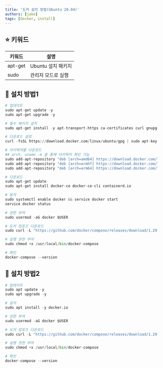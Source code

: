 ```yaml
---
title: '도커 설치 방법(Ubuntu 20.04)'
authors: [jake]
tags: [docker, install]
---
```


## ⭐ 키워드

| 키워드 | 설명 |
| --- | --- |
| apt-get | Ubuntu 설치 패키지 |
| sudo | 관리자 모드로 실행 |

## 🐥 설치 방법1

```python
# 업데이트
sudo apt-get update -y
sudo apt-get upgrade -y

# 필수 패키지 설치
sudo apt-get install -y apt-transport-https ca-certificates curl gnupg-agent software-properties-common

# 다운로드 설정
curl -fsSL https://download.docker.com/linux/ubuntu/gpg | sudo apt-key add -

# 아키텍처별 다운로드
## arch, uname -m 을 통해 아키텍처 확인 가능
sudo add-apt-repository "deb [arch=amd64] https://download.docker.com/linux/ubuntu $(lsb_release -cs) stable"
sudo add-apt-repository "deb [arch=armhf] https://download.docker.com/linux/ubuntu $(lsb_release -cs) stable"
sudo add-apt-repository "deb [arch=arm64] https://download.docker.com/linux/ubuntu $(lsb_release -cs) stable"

# 다운로드
sudo apt-get update
sudo apt-get install docker-ce docker-ce-cli containerd.io

# 동작
sudo systemctl enable docker && service docker start
service docker status

# 권한 부여
sudo usermod -aG docker $USER

# 도커 컴포즈 다운로드
sudo curl -L "https://github.com/docker/compose/releases/download/1.29.2/docker-compose-$(uname -s)-$(uname -m)" -o /usr/local/bin/docker-compose

# 실행 권한 부여
sudo chmod +x /usr/local/bin/docker-compose

# 확인
docker-compose --version
```

## 🐥 설치 방법2

```python
# 업데이트
sudo apt update -y
sudo apt upgrade -y

# 설치
sudo apt install -y docker.io

# 권한 부여
sudo usermod -aG docker $USER

# 도커 컴포즈 다운로드
sudo curl -L "https://github.com/docker/compose/releases/download/1.29.2/docker-compose-$(uname -s)-$(uname -m)" -o /usr/local/bin/docker-compose

# 실행 권한 부여
sudo chmod +x /usr/local/bin/docker-compose

# 확인
docker-compose --version
```
